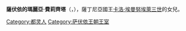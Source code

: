 {{Unreferenced|time=2020-09-07T07:55:23+00:00}}
{{Infobox royalty
| name         = 薩伏依的瑪麗亞·費莉齊塔
| image        = Panealbo - Maria Felicita of Savoy - Castle of Racconigi.png
| birth_date   = {{birth date|1730|3|19|df=y}}
| birth_place  = {{flag|Kingdom of Sardinia}}[[都靈|杜林]]
| death_date   = {{death date and age|1801|5|13|1730|3|19|df=y}}
| death_place  = {{flag|Papal States}}[[羅馬|羅馬]]
| burial_place = [[蘇佩爾加聖殿|蘇佩爾加聖殿]]
| house        = [[薩伏依王朝|薩伏依王朝]]
| father       = [[卡洛·埃曼努埃萊三世|卡洛·埃曼努埃萊三世]]
| mother       = [[黑森-羅滕堡的波呂克塞娜|黑森-羅滕堡的波呂克塞娜]]
}}
'''薩伏依的瑪麗亞·費莉齊塔'''（{{lang-it|Maria Felicita di Savoia}}，{{bd|1730年|3月19日|1801年|5月13日}}），薩丁尼亞國王[[卡洛·埃曼努埃萊三世|卡洛·埃曼努埃萊三世]]的女兒。

[[Category:都灵人|Category:都灵人]]
[[Category:萨伏依王朝王室|Category:萨伏依王朝王室]]